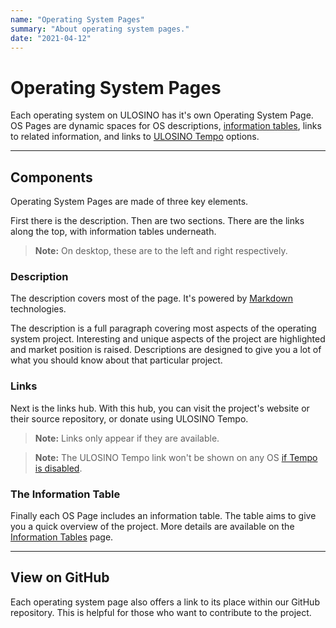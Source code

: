 ```yaml
---
name: "Operating System Pages"
summary: "About operating system pages."
date: "2021-04-12"
---
```


# Operating System Pages

Each operating system on ULOSINO has it's own Operating System Page. OS Pages are dynamic spaces for OS descriptions, [information tables](/docs/pages/informationtables), links to related information, and links to [ULOSINO Tempo](/docs/tempo) options.

---

## Components

Operating System Pages are made of three key elements.

First there is the description. Then are two sections. There are the links along the top, with information tables underneath.

> **Note:** On desktop, these are to the left and right respectively.

### Description

The description covers most of the page. It's powered by [Markdown](https://en.wikipedia.org/wiki/Markdown) technologies.

The description is a full paragraph covering most aspects of the operating system project. Interesting and unique aspects of the project are highlighted and market position is raised. Descriptions are designed to give you a lot of what you should know about that particular project.

### Links

Next is the links hub. With this hub, you can visit the project's website or their source repository, or donate using ULOSINO Tempo.

> **Note:** Links only appear if they are available.

> **Note:** The ULOSINO Tempo link won't be shown on any OS [if Tempo is disabled](/docs/tempo/disable).

### The Information Table

Finally each OS Page includes an information table. The table aims to give you a quick overview of the project. More details are available on the [Information Tables](/docs/pages/informationtables) page.

---

## View on GitHub

Each operating system page also offers a link to its place within our GitHub repository. This is helpful for those who want to contribute to the project.

